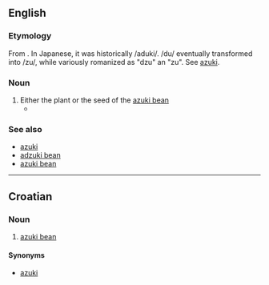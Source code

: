==English==
{{wikipedia|Azuki bean|adzuki}}

===Etymology===
From {{etyl|ja}} {{term|sc=Jpan|小豆|tr=azuki}}. In Japanese, it was historically /aduki/. /du/ eventually transformed into /zu/, while variously romanized as "dzu" an "zu". See [[azuki]].

===Noun===
{{en-noun}}

# Either the plant or the seed of the [[azuki bean]]
#*{{quote-book|2003|Carla Emery|The Encyclopedia of Country Living|url=http://books.google.com/books?id=8vqp_XLfNKYC|edition=9th ed.|page=289|isbn=157061377X
|passage='''Adzukis''' need 118 days to start bearing. }}

===See also===
* [[azuki]]
* [[adzuki bean]]
* [[azuki bean]]

----

==Croatian==

===Noun===
{{hr-noun|m}}

# [[azuki bean]]

====Synonyms====
* [[azuki#Croatian|azuki]]